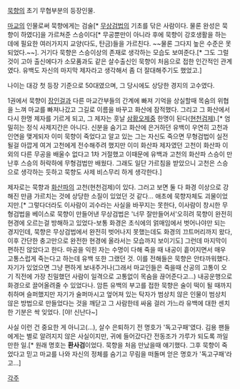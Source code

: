 [[묵향]]의 초기 무협부분의 등장인물.

[[마교]]의 인물로써 묵향에게는 검술[* [[무상검법]]의 기초를 닦은 사람이다. 물론 완성은 묵향이 하였다]을 가르쳐준 스승이다[* 무공뿐만이 아니라 후에 묵향이 강호생활을 하는 데에 필요한 여러가지지 교양(다도, 탄금)들을 가르친다. ~~물론 그다지 높은 수준은 못 되었다.~~]. 거기다 묵향은 스승이상의 존재로 생각하는 모습도 보여준다.[* 그도 그럴 것이 고아 출신에다가 소모품과도 같은 살수출신인 묵향이 처음으로 접한 인간적인 관계였다. 유백도 자신의 마지막 제자라고 생각해서 좀 더 잘대해주기도 했었고.]

나이는 대강 첫 등장 기준으로 50대였으며, 그 당시에도 상당한 경지의 고수였다.

1권에서 묵향이 [[장인걸]]과 다른 마교간부들의 간계에 빠져 기억을 상실할때 목숨의 위협을 느껴 마교를 빠져나갔고 그길로 이름을 바꾸고 화산에 잠적했다.
그리고 그 화산에서 다시 한명 제자를 기르게 되고, 그 제자는 훗날 [[삼황오제]]중 한명이 된다([[현천검제]]).[* 엄밀히는 정식 사제지간은 아니다. 신분을 숨기고 화산에 은거하던 유백이 우연히 고천과 인연을 맺게되자 이미 묵향이 죽었다고 알고 있는 그는 자신도 죽으면 무형검법이 실전될걸 아깝게 여겨 고천에게 전수해주려 했지만 이미 화산파 제자였던 고천이 화산파 이외의 다른 무공을 배울수 없다고 1차 거절했고 이때문에 유백과 고천의 화산파 스승이 만난후 스승의 허락하에 무형검법만 배웠다. 그래도 일단 가르침을 받았으니 고천은 스승으로 생각하는 듯하고 묵향도 사제 비스무리 하게 생각한다.]

제자로는 묵향과 [[화산파]]의 고천(현천검제)이 있다. 그러고 보면 둘 다 화경 이상으로 강해진 만큼 가르치는 것에 상당한 소질이 있었던 것 같다… 애초에 묵향자체도 괴물이었지만.[* 그렇다더라도 이사람이 괴수라는 사실을 바꾸지는 못한다, 이사람이 창시한 무형검법을 베이스로 묵향이 만들어낸 무상검법은 '너무 잘만들어서'오히려 묵향이 완전히 현경에 오르는걸 방해하고 있었다-보통 화경은 초식에의 얽매임에서 벗어나야만 되는 경지인데, 묵향은 무상검법에서 완전히 벗어나지 못했는데도 화경의 끄트머리까지 왔다, 이후 간단한 충고만으로 완전한 현경에 올라서는 모습까지 보이기도]
그런데 마지막이 편하진 않았다고 한다. 마공을 익힌 자는 수명이 다해 죽을 때 내공이 흩어지면서 매우 고통스럽게 죽는다고 하는데 유백 또한 그랬던 것. 이를 전해들은 묵향은 안타까워했다. 자기가 있었으면 그냥 편하게 보내주거나(그래서 마교인들은 죽을때 산공의 고통이 오기 직전에 가장 친밀했던 사람이 일격으로 고통없이 목숨을 끊어준다고...) 내공운행으로 화경으로 끌어올려줄 수 있었다나. 암튼 유백의 부고를 접한 묵향은 술이 떡이 될 때까지 취하며 슬퍼했지만 자기가 술퍼마시고 엎어져 있는 탁자가 범상치 않은 인물이 범상치 않은 방법으로 만들었다는 것을 깨닫고 그 사람한테 싸움 걸러 가느라 유백에 대한 센치한 기분은 싹 잊었다. [야! 신난다~]

사실 이런 건 중요한 게 아니고(…), 살수 은퇴하기 전 명호가 '독고구패'였다. 김용 팬들에게는 별로 알려지지 않은 사실이지만, 귀에 들어갔다간 전동조가 가루가 되도록 까일 만한 일.[* 원래 명호는 '''환사검'''이었다. 묵향을 처음 만났을때 얘기했다. 그후 묵향이 죽었다고 믿고 마교를 나와 자신의 정체를 숨기고 무림을 떠돌며 얻은 명호가 '독고구패'라고...]

[[각주]]
